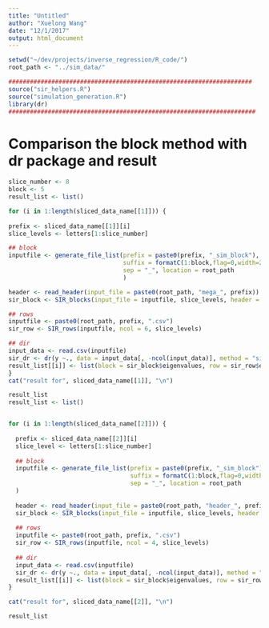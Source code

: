 ```yaml
---
title: "Untitled"
author: "Xuelong Wang"
date: "12/1/2017"
output: html_document
---
```



```r
setwd("~/dev/projects/inverse_regression/R_code/")
root_path <- "../sim_data/"

####################################################################
source("sir_helpers.R")
source("simulation_generation.R")
library(dr)
#####################################################################
```

# Comparison the block method with dr package and result 

```r
slice_number <- 8 
block <- 5
result_list <- list()

for (i in 1:length(sliced_data_name[[1]])) {
  
prefix <- sliced_data_name[[1]][i]
slice_levels <- letters[1:slice_number] 

## block
inputfile <- generate_file_list(prefix = paste0(prefix, "_sim_block"), 
                                suffix = formatC(1:block,flag=0,width=2), 
                                sep = "_", location = root_path
                                )

header <- read_header(input_file = paste0(root_path, "mega_", prefix))
sir_block <- SIR_blocks(input_file = inputfile, slice_levels, header = header, .verbose = TRUE)

## rows
inputfile <- paste0(root_path, prefix, ".csv")
sir_row <- SIR_rows(inputfile, ncol = 6, slice_levels)

## dir
input_data <- read.csv(inputfile)
sir_dr <- dr(y ~., data = input_data[, -ncol(input_data)], method = "sir", nslice = slice_number)
result_list[[i]] <- list(block = sir_block$eigenvalues, row = sir_row$eigenvalues, dr = sir_dr$evalues)
}                    
cat("result for", sliced_data_name[[1]], "\n")

result_list
result_list <- list()


for (i in 1:length(sliced_data_name[[2]])) {
  
  prefix <- sliced_data_name[[2]][i]
  slice_level <- letters[1:slice_number] 
  
  ## block
  inputfile <- generate_file_list(prefix = paste0(prefix, "_sim_block"), 
                                  suffix = formatC(1:block,flag=0,width=2), 
                                  sep = "_", location = root_path
  )
  
  header <- read_header(input_file = paste0(root_path, "header_", prefix))
  sir_block <- SIR_blocks(input_file = inputfile, slice_levels, header = header)
  
  ## rows
  inputfile <- paste0(root_path, prefix, ".csv")
  sir_row <- SIR_rows(inputfile, ncol = 4, slice_levels)
  
  ## dir
  input_data <- read.csv(inputfile)
  sir_dr <- dr(y ~., data = input_data[, -ncol(input_data)], method = "sir", nslice = slice_number)
  result_list[[i]] <- list(block = sir_block$eigenvalues, row = sir_row$eigenvalues, dr = sir_dr$evalues)
}                    

cat("result for", sliced_data_name[[2]], "\n")

result_list
```